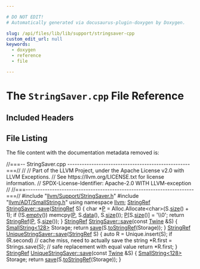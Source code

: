 ```yaml
---

# DO NOT EDIT!
# Automatically generated via docusaurus-plugin-doxygen by Doxygen.

slug: /api/files/lib/lib/support/stringsaver-cpp
custom_edit_url: null
keywords:
  - doxygen
  - reference
  - file

---
```





# The `StringSaver.cpp` File Reference

<DoxygenPage pluginConfig={pluginConfig}>



## Included Headers

<IncludesList>
<IncludesListItem
  filePath="llvm/Support/StringSaver.h"
  permalink="/docs/api/files/include/include/llvm/include/llvm/support/stringsaver-h"
  isLocal="true" />
<IncludesListItem
  filePath="llvm/ADT/SmallString.h"
  permalink="/docs/api/files/include/include/llvm/include/llvm/adt/smallstring-h"
  isLocal="true" />
</IncludesList>


## File Listing

The file content with the documentation metadata removed is:

<ProgramListing>

<Link id="l00001" /><CodeLine lineNumber="1"><Highlight kind="comment">//===-- StringSaver.cpp ---------------------------------------------------===//</Highlight><Highlight kind="normal"></Highlight></CodeLine>
<Link id="l00002" /><CodeLine lineNumber="2"><Highlight kind="normal"></Highlight><Highlight kind="comment">//</Highlight><Highlight kind="normal"></Highlight></CodeLine>
<Link id="l00003" /><CodeLine lineNumber="3"><Highlight kind="normal"></Highlight><Highlight kind="comment">// Part of the LLVM Project, under the Apache License v2.0 with LLVM Exceptions.</Highlight><Highlight kind="normal"></Highlight></CodeLine>
<Link id="l00004" /><CodeLine lineNumber="4"><Highlight kind="normal"></Highlight><Highlight kind="comment">// See https://llvm.org/LICENSE.txt for license information.</Highlight><Highlight kind="normal"></Highlight></CodeLine>
<Link id="l00005" /><CodeLine lineNumber="5"><Highlight kind="normal"></Highlight><Highlight kind="comment">// SPDX-License-Identifier: Apache-2.0 WITH LLVM-exception</Highlight><Highlight kind="normal"></Highlight></CodeLine>
<Link id="l00006" /><CodeLine lineNumber="6"><Highlight kind="normal"></Highlight><Highlight kind="comment">//</Highlight><Highlight kind="normal"></Highlight></CodeLine>
<Link id="l00007" /><CodeLine lineNumber="7"><Highlight kind="normal"></Highlight><Highlight kind="comment">//===----------------------------------------------------------------------===//</Highlight><Highlight kind="normal"></Highlight></CodeLine>
<Link id="l00008" /><CodeLine lineNumber="8"><Highlight kind="normal"></Highlight></CodeLine>
<Link id="l00009" /><CodeLine lineNumber="9"><Highlight kind="normal"></Highlight><Highlight kind="preprocessor">#include &quot;<a href="/docs/api/files/include/include/llvm/include/llvm/support/stringsaver-h">llvm/Support/StringSaver.h</a>&quot;</Highlight><Highlight kind="normal"></Highlight></CodeLine>
<Link id="l00010" /><CodeLine lineNumber="10"><Highlight kind="normal"></Highlight></CodeLine>
<Link id="l00011" /><CodeLine lineNumber="11"><Highlight kind="normal"></Highlight><Highlight kind="preprocessor">#include &quot;<a href="/docs/api/files/include/include/llvm/include/llvm/adt/smallstring-h">llvm/ADT/SmallString.h</a>&quot;</Highlight><Highlight kind="normal"></Highlight></CodeLine>
<Link id="l00012" /><CodeLine lineNumber="12"><Highlight kind="normal"></Highlight></CodeLine>
<Link id="l00013" /><CodeLine lineNumber="13"><Highlight kind="normal"></Highlight><Highlight kind="keyword">using namespace </Highlight><Highlight kind="normal"><a href="/docs/api/namespaces/llvm">llvm</a>;</Highlight></CodeLine>
<Link id="l00014" /><CodeLine lineNumber="14"><Highlight kind="normal"></Highlight></CodeLine>
<Link id="l00015" /><CodeLine lineNumber="15" lineLink="/docs/api/classes/llvm/stringsaver/#aab5ad8c5b3081716904f28dbb1979daf"><Highlight kind="normal"><a href="/docs/api/classes/llvm/stringref">StringRef</a> <a href="/docs/api/classes/llvm/stringsaver/#ada08f15f76fa550da28d92b038b6644b">StringSaver::save</a>(<a href="/docs/api/classes/llvm/stringref">StringRef</a> S) &#123;</Highlight></CodeLine>
<Link id="l00016" /><CodeLine lineNumber="16"><Highlight kind="normal">  </Highlight><Highlight kind="keywordtype">char</Highlight><Highlight kind="normal"> &#42;<a href="/docs/api/files/lib/lib/option/option-cpp/#a04665169063c8ca1f2ea96c27fc7c2b2">P</a> = Alloc.Allocate&lt;</Highlight><Highlight kind="keywordtype">char</Highlight><Highlight kind="normal">&gt;(S.<a href="/docs/api/classes/llvm/stringref/#a5db9240c74644c67759dd0f901fc3c7d">size</a>() + 1);</Highlight></CodeLine>
<Link id="l00017" /><CodeLine lineNumber="17"><Highlight kind="normal">  </Highlight><Highlight kind="keywordflow">if</Highlight><Highlight kind="normal"> (!S.<a href="/docs/api/classes/llvm/stringref/#a2dc80c585ad5882da8cae7b5968f7e74">empty</a>())</Highlight></CodeLine>
<Link id="l00018" /><CodeLine lineNumber="18"><Highlight kind="normal">    memcpy(<a href="/docs/api/files/lib/lib/option/option-cpp/#a04665169063c8ca1f2ea96c27fc7c2b2">P</a>, S.<a href="/docs/api/classes/llvm/stringref/#a7b0fa1a82461032cdf16b7f6c59f0a6a">data</a>(), S.<a href="/docs/api/classes/llvm/stringref/#a5db9240c74644c67759dd0f901fc3c7d">size</a>());</Highlight></CodeLine>
<Link id="l00019" /><CodeLine lineNumber="19"><Highlight kind="normal">  <a href="/docs/api/files/lib/lib/option/option-cpp/#a04665169063c8ca1f2ea96c27fc7c2b2">P</a>&#91;S.<a href="/docs/api/classes/llvm/stringref/#a5db9240c74644c67759dd0f901fc3c7d">size</a>()&#93; = </Highlight><Highlight kind="charliteral">&#39;\\0&#39;</Highlight><Highlight kind="normal">;</Highlight></CodeLine>
<Link id="l00020" /><CodeLine lineNumber="20"><Highlight kind="normal">  </Highlight><Highlight kind="keywordflow">return</Highlight><Highlight kind="normal"> <a href="/docs/api/classes/llvm/stringref">StringRef</a>(<a href="/docs/api/files/lib/lib/option/option-cpp/#a04665169063c8ca1f2ea96c27fc7c2b2">P</a>, S.<a href="/docs/api/classes/llvm/stringref/#a5db9240c74644c67759dd0f901fc3c7d">size</a>());</Highlight></CodeLine>
<Link id="l00021" /><CodeLine lineNumber="21"><Highlight kind="normal">&#125;</Highlight></CodeLine>
<Link id="l00022" /><CodeLine lineNumber="22"><Highlight kind="normal"></Highlight></CodeLine>
<Link id="l00023" /><CodeLine lineNumber="23" lineLink="/docs/api/classes/llvm/stringsaver/#a7f24e6f171c4fa23feb067e1a5885b89"><Highlight kind="normal"><a href="/docs/api/classes/llvm/stringref">StringRef</a> <a href="/docs/api/classes/llvm/stringsaver/#ada08f15f76fa550da28d92b038b6644b">StringSaver::save</a>(</Highlight><Highlight kind="keyword">const</Highlight><Highlight kind="normal"> <a href="/docs/api/classes/llvm/twine">Twine</a> &amp;S) &#123;</Highlight></CodeLine>
<Link id="l00024" /><CodeLine lineNumber="24"><Highlight kind="normal">  <a href="/docs/api/classes/llvm/smallstring">SmallString&lt;128&gt;</a> Storage;</Highlight></CodeLine>
<Link id="l00025" /><CodeLine lineNumber="25"><Highlight kind="normal">  </Highlight><Highlight kind="keywordflow">return</Highlight><Highlight kind="normal"> <a href="/docs/api/classes/llvm/stringsaver/#ada08f15f76fa550da28d92b038b6644b">save</a>(S.<a href="/docs/api/classes/llvm/twine/#ac521760e9a45f304a4cbe46ed4fff845">toStringRef</a>(Storage));</Highlight></CodeLine>
<Link id="l00026" /><CodeLine lineNumber="26"><Highlight kind="normal">&#125;</Highlight></CodeLine>
<Link id="l00027" /><CodeLine lineNumber="27"><Highlight kind="normal"></Highlight></CodeLine>
<Link id="l00028" /><CodeLine lineNumber="28" lineLink="/docs/api/classes/llvm/uniquestringsaver/#a92d86fb475892004ac3de09ea43c1485"><Highlight kind="normal"><a href="/docs/api/classes/llvm/stringref">StringRef</a> <a href="/docs/api/classes/llvm/uniquestringsaver/#aaa37b5fdb34477a1eb3361f7ee9717f3">UniqueStringSaver::save</a>(<a href="/docs/api/classes/llvm/stringref">StringRef</a> S) &#123;</Highlight></CodeLine>
<Link id="l00029" /><CodeLine lineNumber="29"><Highlight kind="normal">  </Highlight><Highlight kind="keyword">auto</Highlight><Highlight kind="normal"> R = Unique.insert(S);</Highlight></CodeLine>
<Link id="l00030" /><CodeLine lineNumber="30"><Highlight kind="normal">  </Highlight><Highlight kind="keywordflow">if</Highlight><Highlight kind="normal"> (R.second)                 </Highlight><Highlight kind="comment">// cache miss, need to actually save the string</Highlight><Highlight kind="normal"></Highlight></CodeLine>
<Link id="l00031" /><CodeLine lineNumber="31"><Highlight kind="normal">    &#42;R.first = Strings.save(S); </Highlight><Highlight kind="comment">// safe replacement with equal value</Highlight><Highlight kind="normal"></Highlight></CodeLine>
<Link id="l00032" /><CodeLine lineNumber="32"><Highlight kind="normal">  </Highlight><Highlight kind="keywordflow">return</Highlight><Highlight kind="normal"> &#42;R.first;</Highlight></CodeLine>
<Link id="l00033" /><CodeLine lineNumber="33"><Highlight kind="normal">&#125;</Highlight></CodeLine>
<Link id="l00034" /><CodeLine lineNumber="34"><Highlight kind="normal"></Highlight></CodeLine>
<Link id="l00035" /><CodeLine lineNumber="35" lineLink="/docs/api/classes/llvm/uniquestringsaver/#ab1d26a0bd554591bd9d67412671c24dd"><Highlight kind="normal"><a href="/docs/api/classes/llvm/stringref">StringRef</a> <a href="/docs/api/classes/llvm/uniquestringsaver/#aaa37b5fdb34477a1eb3361f7ee9717f3">UniqueStringSaver::save</a>(</Highlight><Highlight kind="keyword">const</Highlight><Highlight kind="normal"> <a href="/docs/api/classes/llvm/twine">Twine</a> &amp;S) &#123;</Highlight></CodeLine>
<Link id="l00036" /><CodeLine lineNumber="36"><Highlight kind="normal">  <a href="/docs/api/classes/llvm/smallstring">SmallString&lt;128&gt;</a> Storage;</Highlight></CodeLine>
<Link id="l00037" /><CodeLine lineNumber="37"><Highlight kind="normal">  </Highlight><Highlight kind="keywordflow">return</Highlight><Highlight kind="normal"> <a href="/docs/api/classes/llvm/uniquestringsaver/#aaa37b5fdb34477a1eb3361f7ee9717f3">save</a>(S.<a href="/docs/api/classes/llvm/twine/#ac521760e9a45f304a4cbe46ed4fff845">toStringRef</a>(Storage));</Highlight></CodeLine>
<Link id="l00038" /><CodeLine lineNumber="38"><Highlight kind="normal">&#125;</Highlight></CodeLine>

</ProgramListing>


</DoxygenPage>
